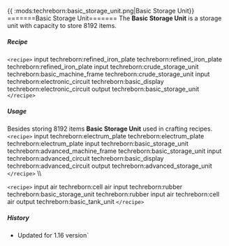 {{ :mods:techreborn:basic_storage_unit.png|Basic Storage
Unit}} =======Basic Storage Unit======= The **Basic Storage Unit**
is a storage unit with capacity to store 8192 items.

##### Recipe

`<recipe>` input techreborn:refined_iron_plate
techreborn:refined_iron_plate techreborn:refined_iron_plate input
techreborn:crude_storage_unit techreborn:basic_machine_frame
techreborn:crude_storage_unit input techreborn:electronic_circuit
techreborn:basic_display techreborn:electronic_circuit output
techreborn:basic_storage_unit `</recipe>`

##### Usage

Besides storing 8192 items **Basic Storage Unit** used in crafting
recipes. `<recipe>` input techreborn:electrum_plate
techreborn:electrum_plate techreborn:electrum_plate input
techreborn:basic_storage_unit techreborn:advanced_machine_frame
techreborn:basic_storage_unit input techreborn:advanced_circuit
techreborn:basic_display techreborn:advanced_circuit output
techreborn:advanced_storage_unit `</recipe>` \\\\

`<recipe>` input air techreborn:cell air input techreborn:rubber
techreborn:basic_storage_unit techreborn:rubber input air
techreborn:cell air output techreborn:basic_tank_unit `</recipe>`

##### History

* Updated for 1.16 version`
